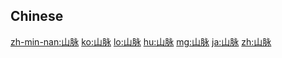 {{also|山脈}}
==Chinese==
{{zh-see|山脈}}

[[zh-min-nan:山脉]]
[[ko:山脉]]
[[lo:山脉]]
[[hu:山脉]]
[[mg:山脉]]
[[ja:山脉]]
[[zh:山脉]]
